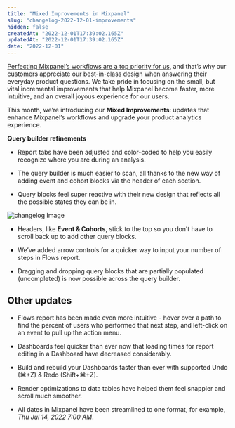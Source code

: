 ```yaml
---
title: "Mixed Improvements in Mixpanel"
slug: "changelog-2022-12-01-improvements"
hidden: false
createdAt: "2022-12-01T17:39:02.165Z"
updatedAt: "2022-12-01T17:39:02.165Z"
date: "2022-12-01"
---
```


[Perfecting Mixpanel’s workflows are a top priority for us](https://mixpanel.com/blog/mixpanel-product-polish-updates-user-friction/), and that’s why our customers appreciate our best-in-class design when answering their everyday product questions. We take pride in focusing on the small, but vital incremental improvements that help Mixpanel become faster, more intuitive, and an overall joyous experience for our users.

This month, we’re introducing our **Mixed Improvements**: updates that enhance Mixpanel’s workflows and upgrade your product analytics experience.

**Query builder refinements**

- Report tabs have been adjusted and color-coded to help you easily recognize where you are during an analysis.



- The query builder is much easier to scan, all thanks to the new way of adding event and cohort blocks via the header of each section.



- Query blocks feel super reactive with their new design that reflects all the possible states they can be in.

![changelog Image](/changelog-2022-12-01-improvements3.jpeg)


- Headers, like **Event & Cohorts**, stick to the top so you don’t have to scroll back up to add other query blocks.



- We’ve added arrow controls for a quicker way to input your number of steps in Flows report.

- Dragging and dropping query blocks that are partially populated (uncompleted) is now possible across the query builder.

## Other updates

- Flows report has been made even more intuitive - hover over a path to find the percent of users who performed that next step, and left-click on an event to pull up the action menu.


- Dashboards feel quicker than ever now that loading times for report editing in a Dashboard have decreased considerably.

- Build and rebuild your Dashboards faster than ever with supported Undo (⌘+Z) & Redo (Shift+⌘+Z).

- Render optimizations to data tables have helped them feel snappier and scroll much smoother.

- All dates in Mixpanel have been streamlined to one format, for example, _Thu Jul 14, 2022 7:00 AM_.
